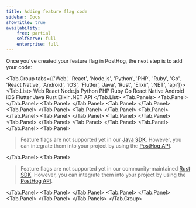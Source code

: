```yaml
---
title: Adding feature flag code
sidebar: Docs
showTitle: true
availability:
    free: partial
    selfServe: full
    enterprise: full
---
```


Once you've created your feature flag in PostHog, the next step is to add your code:


<!-- prettier-ignore -->
<Tab.Group tabs={['Web', 'React', 'Node.js', 'Python', 'PHP', 'Ruby', 'Go', 'React Native', 'Android', 'iOS', 'Flutter', 'Java', 'Rust', 'Elixir', '.NET', 'api']}>
    <Tab.List>
        <Tab>Web</Tab>
        <Tab>React</Tab>
        <Tab>Node.js</Tab>
        <Tab>Python</Tab>
        <Tab>PHP</Tab>
        <Tab>Ruby</Tab>
        <Tab>Go</Tab>
        <Tab>React Native</Tab>
        <Tab>Android</Tab>
        <Tab>iOS</Tab>
        <Tab>Flutter</Tab>
        <Tab>Java</Tab>
        <Tab>Rust</Tab>
        <Tab>Elixir</Tab>
        <Tab>.NET</Tab>
        <Tab>API</Tab>
    </Tab.List>
    <Tab.Panels>
        <Tab.Panel>
            <WebFeatureFlagsCode />
        </Tab.Panel>
        <Tab.Panel>
            <ReactFeatureFlagsCode />
        </Tab.Panel>
        <Tab.Panel>
            <NodeFeatureFlagsCode />
        </Tab.Panel>
        <Tab.Panel>
            <PythonFeatureFlagsCode />
        </Tab.Panel>
        <Tab.Panel>
            <PHPFeatureFlagsCode />
        </Tab.Panel>
        <Tab.Panel>
            <RubyFeatureFlagsCode />
        </Tab.Panel>
        <Tab.Panel>
            <GoFeatureFlagsCode />
        </Tab.Panel>
        <Tab.Panel>
            <ReactNativeFeatureFlagsCode />
        </Tab.Panel>
        <Tab.Panel>
            <AndroidFeatureFlagsCode />
        </Tab.Panel>
        <Tab.Panel>
            <IOSFeatureFlagsCode />
        </Tab.Panel>
        <Tab.Panel>
           <FlutterFeatureFlagsCode />
        </Tab.Panel>
        <Tab.Panel>
            <blockquote class='warning-note'>
                Feature flags are not supported yet in our <a href="/docs/libraries/java">Java SDK</a>. However, you can integrate them into your project by using the <a href="/docs/feature-flags/adding-feature-flag-code?tab=api">PostHog API</a>.
            </blockquote>
        </Tab.Panel>
        <Tab.Panel>
            <blockquote class='warning-note'>
                Feature flags are not supported yet in our community-maintained <a href="/docs/libraries/rust">Rust SDK</a>. However, you can integrate them into your project by using the <a href="/docs/feature-flags/adding-feature-flag-code?tab=api">PostHog API</a>.
            </blockquote>
        </Tab.Panel>
        <Tab.Panel>
            <ElixirFeatureFlagsCode />
        </Tab.Panel>
        <Tab.Panel>
            <DotNetFeatureFlagsCode />
        </Tab.Panel>
        <Tab.Panel>
            <APIFeatureFlagsCode />
        </Tab.Panel>
    </Tab.Panels>
</Tab.Group>